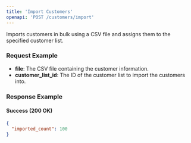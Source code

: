 ```yaml
---
title: 'Import Customers'
openapi: 'POST /customers/import'
---
```


Imports customers in bulk using a CSV file and assigns them to the specified customer list.

### Request Example

- **file**: The CSV file containing the customer information.
- **customer_list_id**: The ID of the customer list to import the customers into.

### Response Example

#### Success (200 OK)

```json
{
  "imported_count": 100
}